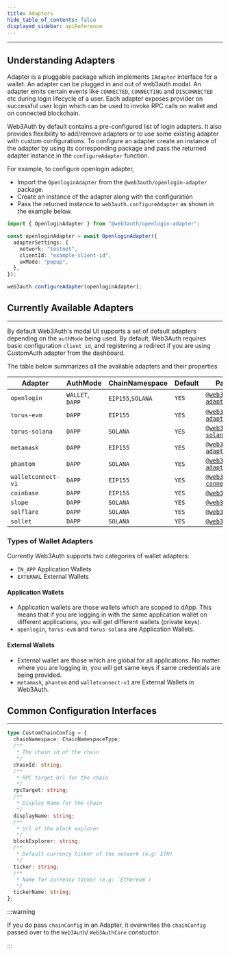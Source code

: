 ```yaml
---
title: Adapters
hide_table_of_contents: false
displayed_sidebar: apiReference
---
```


---

## Understanding Adapters

Adapter is a pluggable package which implements `IAdapter` interface for a wallet. An adapter can be plugged in and out of web3auth modal. An adapter
emits certain events like `CONNECTED`, `CONNECTING` and `DISCONNECTED` etc during login lifecycle of a user. Each adapter exposes provider on
successful user login which can be used to invoke RPC calls on wallet and on connected blockchain.

Web3Auth by default contains a pre-configured list of login adapters. It also provides flexibility to add/remove adapters or to use some existing
adapter with custom configurations. To configure an adapter create an instance of the adapter by using its corresponding package and pass the returned
adapter instance in the `configureAdapter` function.

For example, to configure openlogin adapter,

- Import the `OpenloginAdapter` from the `@web3auth/openlogin-adapter` package.
- Create an instance of the adapter along with the configuration
- Pass the returned instance to `web3auth.configureAdapter` as shown in the example below.

```ts
import { OpenloginAdapter } from "@web3auth/openlogin-adapter";

const openloginAdapter = await OpenloginAdapter({
  adapterSettings: {
    network: "testnet",
    clientId: "example-client-id",
    uxMode: "popup",
  },
});

web3auth.configureAdapter(openloginAdapter);
```

## Currently Available Adapters

---

By default Web3Auth's modal UI supports a set of default adapters depending on the `authMode` being used. By default, Web3Auth requires basic
configuration `client_id`, and registering a redirect if you are using CustomAuth adapter from the dashboard.

The table below summarizes all the available adapters and their properties

| Adapter            | AuthMode         | ChainNamespace    | Default | Package Name                                                 |
| ------------------ | ---------------- | ----------------- | ------- | ------------------------------------------------------------ |
| `openlogin`        | `WALLET`, `DAPP` | `EIP155`,`SOLANA` | `YES`   | [`@web3auth/openlogin-adapter`](../openlogin)                |
| `torus-evm`        | `DAPP`           | `EIP155`          | `YES`   | [`@web3auth/torus-evm-adapter`](./torus-evm)                 |
| `torus-solana`     | `DAPP`           | `SOLANA`          | `YES`   | [`@web3auth/torus-solana-adapter`](./torus-solana)           |
| `metamask`         | `DAPP`           | `EIP155`          | `YES`   | [`@web3auth/metamask-adapter`](./metamask)                   |
| `phantom`          | `DAPP`           | `SOLANA`          | `YES`   | [`@web3auth/phantom-adapter`](./phantom)                     |
| `walletconnect-v1` | `DAPP`           | `EIP155`          | `YES`   | [`@web3auth/wallet-connect-v1-adapter`](./wallet-connect-v1) |
| `coinbase`         | `DAPP`           | `EIP155`          | `YES`   | [`@web3auth/coinbase`](./coinbase)                           |
| `slope`            | `DAPP`           | `SOLANA`          | `YES`   | [`@web3auth/slope`](./slope)                                 |
| `solflare`         | `DAPP`           | `SOLANA`          | `YES`   | [`@web3auth/solflare`](./solflare)                           |
| `sollet`           | `DAPP`           | `SOLANA`          | `YES`   | [`@web3auth/sollet`](./sollet)                               |

### Types of Wallet Adapters

Currently Web3Auth supports two categories of wallet adapters:

- `IN_APP` Application Wallets
- `EXTERNAL` External Wallets

#### Application Wallets

- Application wallets are those wallets which are scoped to dApp. This means that if you are logging in with the same application wallet on different
  applications, you will get different wallets (private keys).
- `openlogin`, `torus-evm` and `torus-solana` are Application Wallets.

#### External Wallets

- External wallet are those which are global for all applications. No matter where you are logging in, you will get same keys if same credentials are
  being provided.
- `metamask`, `phantom` and `walletconnect-v1` are External Wallets in Web3Auth.

## Common Configuration Interfaces

---

```ts
type CustomChainConfig = {
  chainNamespace: ChainNamespaceType;
  /**
   * The chain id of the chain
   */
  chainId: string;
  /**
   * RPC target Url for the chain
   */
  rpcTarget: string;
  /**
   * Display Name for the chain
   */
  displayName: string;
  /**
   * Url of the block explorer
   */
  blockExplorer: string;
  /**
   * Default currency ticker of the network (e.g: ETH)
   */
  ticker: string;
  /**
   * Name for currency ticker (e.g: `Ethereum`)
   */
  tickerName: string;
};
```

:::warning

If you do pass `chainConfig` in an Adapter, it overwrites the `chainConfig` passed over to the `Web3Auth`/ `Web3AuthCore` constuctor.

:::

